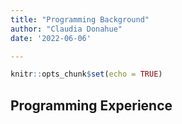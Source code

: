 ```yaml
---
title: "Programming Background"
author: "Claudia Donahue"
date: '2022-06-06'

---
```


```r
knitr::opts_chunk$set(echo = TRUE)
```

## Programming Experience  
